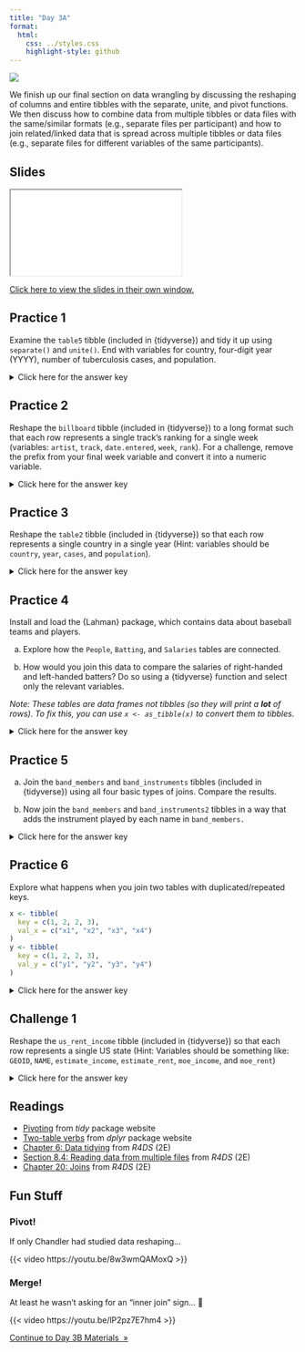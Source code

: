 ```yaml
---
title: "Day 3A"
format:
  html:
    css: ../styles.css
    highlight-style: github
---
```


![](../img/memory_2780E3.svg){.hero}

We finish up our final section on data wrangling by discussing the reshaping of columns and entire tibbles with the separate, unite, and pivot functions. We then discuss how to combine data from multiple tibbles or data files with the same/similar formats (e.g., separate files per participant) and how to join related/linked data that is spread across multiple tibbles or data files (e.g., separate files for different variables of the same participants).

## Slides

<iframe class="slide-deck" src="./Slides/3A_Slides.html" title="Day 3A Slideshow">
</iframe>

[Click here to view the slides in their own window.](./Slides/3A_Slides.html)

## Practice 1

Examine the `table5` tibble (included in \{tidyverse\}) and tidy it up using `separate()` and `unite()`. End with variables for country, four-digit year (YYYY), number of tuberculosis cases, and population.

<p><details>
<summary>Click here for the answer key</summary>
<blockquote>

```r
#| message: false
#| collapse: true

library(tidyverse)
table5 |> 
  unite(
    col = "year",
    century, 
    year, 
    sep = ""
  ) |> 
  separate_wider_delim(
    col = rate, 
    delim = "/",
    names = c("cases", "population")
  )
```

</blockquote></details></p>

## Practice 2

Reshape the `billboard` tibble (included in \{tidyverse\}) to a long format such that each row represents a single track’s ranking for a single week (variables: `artist`, `track`, `date.entered`, `week`, `rank`). For a challenge, remove the prefix from your final week variable and convert it into a numeric variable.

<p><details>
<summary>Click here for the answer key</summary>
<blockquote>

```r
#| collapse: true

billboard |> 
  pivot_longer(
    cols = starts_with("wk"), 
    names_to = "week", 
    values_to = "rank",
    names_prefix = "wk", # Challenge
    names_transform = parse_number # Challenge
  )
```

</blockquote></details></p>

## Practice 3

Reshape the `table2` tibble (included in \{tidyverse\}) so that each row represents a single country in a single year (Hint: variables should be `country`, `year`, `cases`, and `population`).

<p><details>
<summary>Click here for the answer key</summary>
<blockquote>

```r
#| collapse: true

table2 |> 
  pivot_wider(names_from = type, values_from = count)
```

</blockquote></details></p>

## Practice 4

Install and load the \{Lahman\} package, which contains data about baseball teams and players.

a. Explore how the `People`, `Batting`, and `Salaries` tables are connected.

b. How would you join this data to compare the salaries of right-handed and left-handed batters? Do so using a \{tidyverse\} function and select only the relevant variables.

*Note: These tables are data frames not tibbles (so they will print a **lot** of rows). To fix this, you can use `x <- as_tibble(x)` to convert them to tibbles.*

<p><details>
<summary>Click here for the answer key</summary>
<blockquote>

**Answer (a)**

All three tables are connected via the `playerID` variable.

**Answer (b)**

```r
#| warning: false
#| message: false

library(tidyverse)
library(Lahman) # must be installed first

joined_data <- 
  inner_join(People, Salaries, by = "playerID") |>  
  select(playerID, nameFirst, nameLast, bats, yearID, teamID, salary) |>
  as_tibble() |> 
  print()
```


</blockquote></details></p>

## Practice 5

a. Join the `band_members` and `band_instruments` tibbles (included in \{tidyverse\}) using all four basic types of joins. Compare the results.

b. Now join the `band_members` and `band_instruments2` tibbles in a way that adds the instrument played by each name in `band_members.`

<p><details>
<summary>Click here for the answer key</summary>
<blockquote>

**Answer (a)**
```r
left_join(band_members, band_instruments, by = "name")
right_join(band_members, band_instruments, by = "name")
inner_join(band_members, band_instruments, by = "name")
full_join(band_members, band_instruments, by = "name")
```

**Answer (b)**
```r
left_join(band_members, band_instruments2, by = c("name" = "artist"))
```

</blockquote></details></p>

## Practice 6

Explore what happens when you join two tables with duplicated/repeated keys.

```r
x <- tibble(
  key = c(1, 2, 2, 3),
  val_x = c("x1", "x2", "x3", "x4")
)
y <- tibble(
  key = c(1, 2, 2, 3),
  val_y = c("y1", "y2", "y3", "y4")
)
```

<p><details>
<summary>Click here for the answer key</summary>
<blockquote>

```r
left_join(x, y, by = "key")
```

The key gets duplicated for each pairwise combination.

</blockquote></details></p>

## Challenge 1

Reshape the `us_rent_income` tibble (included in \{tidyverse\}) so that each row represents a single US state (Hint: Variables should be something like: `GEOID`, `NAME`, `estimate_income`, `estimate_rent`, `moe_income`, and `moe_rent`)

<p><details>
<summary>Click here for the answer key</summary>
<blockquote>

```r
#| collapse: true

us_rent_income |> 
  pivot_wider(
    names_from = variable, 
    values_from = c(estimate, moe)
  )
```

</blockquote></details></p>

## Readings

- [Pivoting](https://tidyr.tidyverse.org/articles/pivot.html) from *tidy* package website
- [Two-table verbs](https://dplyr.tidyverse.org/articles/two-table.html) from *dplyr* package website
- [Chapter 6: Data tidying](https://r4ds.hadley.nz/data-tidy.html) from *R4DS* (2E)
- [Section 8.4: Reading data from multiple files](https://r4ds.hadley.nz/data-import.html#sec-readr-directory) from *R4DS* (2E)
- [Chapter 20: Joins](https://r4ds.hadley.nz/joins.html) from *R4DS* (2E)

## Fun Stuff

### Pivot!

If only Chandler had studied data reshaping...

{{< video https://youtu.be/8w3wmQAMoxQ >}}

### Merge!

At least he wasn't asking for an "inner join" sign... 🤣 

{{< video https://youtu.be/lP2pz7E7hm4 >}}

::: {.text-center}
<a href="day3B.html" class="btn btn-primary mt-5" role="button" >Continue to Day 3B Materials&nbsp;&nbsp;&raquo;</a>
:::
